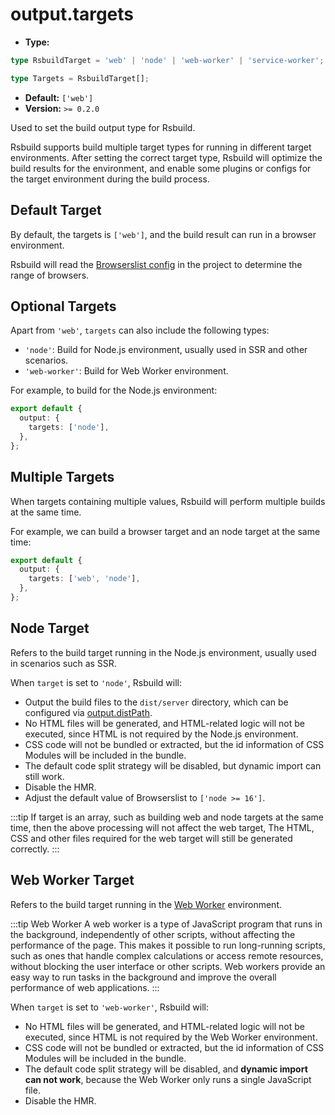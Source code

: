 # output.targets

- **Type:**

```ts
type RsbuildTarget = 'web' | 'node' | 'web-worker' | 'service-worker';

type Targets = RsbuildTarget[];
```

- **Default:** `['web']`
- **Version:** `>= 0.2.0`

Used to set the build output type for Rsbuild.

Rsbuild supports build multiple target types for running in different target environments. After setting the correct target type, Rsbuild will optimize the build results for the environment, and enable some plugins or configs for the target environment during the build process.

## Default Target

By default, the targets is `['web']`, and the build result can run in a browser environment.

Rsbuild will read the [Browserslist config](https://github.com/browserslist/browserslist) in the project to determine the range of browsers.

## Optional Targets

Apart from `'web'`, `targets` can also include the following types:

- `'node'`: Build for Node.js environment, usually used in SSR and other scenarios.
- `'web-worker'`: Build for Web Worker environment.

For example, to build for the Node.js environment:

```ts
export default {
  output: {
    targets: ['node'],
  },
};
```

## Multiple Targets

When targets containing multiple values, Rsbuild will perform multiple builds at the same time.

For example, we can build a browser target and an node target at the same time:

```ts
export default {
  output: {
    targets: ['web', 'node'],
  },
};
```

## Node Target

Refers to the build target running in the Node.js environment, usually used in scenarios such as SSR.

When `target` is set to `'node'`, Rsbuild will:

- Output the build files to the `dist/server` directory, which can be configured via [output.distPath](/config/output/dist-path).
- No HTML files will be generated, and HTML-related logic will not be executed, since HTML is not required by the Node.js environment.
- CSS code will not be bundled or extracted, but the id information of CSS Modules will be included in the bundle.
- The default code split strategy will be disabled, but dynamic import can still work.
- Disable the HMR.
- Adjust the default value of Browserslist to `['node >= 16']`.

:::tip
If target is an array, such as building web and node targets at the same time, then the above processing will not affect the web target, The HTML, CSS and other files required for the web target will still be generated correctly.
:::

## Web Worker Target

Refers to the build target running in the [Web Worker](https://developer.mozilla.org/en-US/docs/Web/API/Web_Workers_API) environment.

:::tip Web Worker
A web worker is a type of JavaScript program that runs in the background, independently of other scripts, without affecting the performance of the page. This makes it possible to run long-running scripts, such as ones that handle complex calculations or access remote resources, without blocking the user interface or other scripts. Web workers provide an easy way to run tasks in the background and improve the overall performance of web applications.
:::

When `target` is set to `'web-worker'`, Rsbuild will:

- No HTML files will be generated, and HTML-related logic will not be executed, since HTML is not required by the Web Worker environment.
- CSS code will not be bundled or extracted, but the id information of CSS Modules will be included in the bundle.
- The default code split strategy will be disabled, and **dynamic import can not work**, because the Web Worker only runs a single JavaScript file.
- Disable the HMR.

